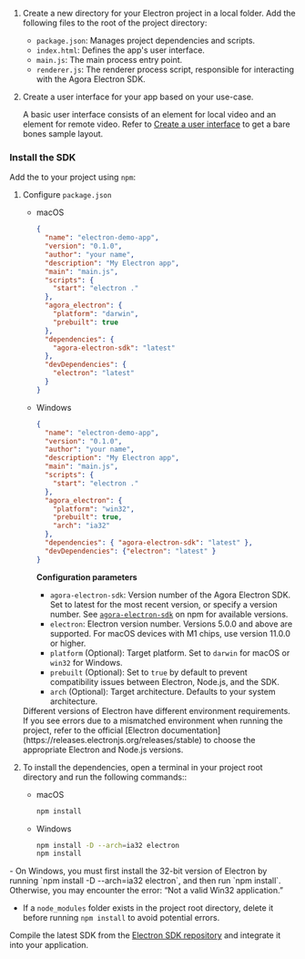 
<PlatformWrapper platform = "electron">

1. Create a new directory for your Electron project in a local folder. Add the following files to the root of the project directory:

    - `package.json`: Manages project dependencies and scripts.
    - `index.html`: Defines the app's user interface.
    - `main.js`: The main process entry point.
    - `renderer.js`: The renderer process script, responsible for interacting with the Agora Electron SDK.

1. Create a user interface for your app based on your use-case. 

    A basic user interface consists of an element for local video and an element for remote video. Refer to [Create a user interface](#create-a-user-interface) to get a bare bones sample layout.

### Install the SDK

<Tabs>
<TabItem value="new" label="npm integration" default>

Add the <Vpd k="SDK"/> to your project using `npm`:

1. Configure `package.json`

    * macOS

        ```json
        {
          "name": "electron-demo-app",
          "version": "0.1.0",
          "author": "your name",
          "description": "My Electron app",
          "main": "main.js",
          "scripts": {
            "start": "electron ."
          },
          "agora_electron": {
            "platform": "darwin",
            "prebuilt": true
          },
          "dependencies": {
            "agora-electron-sdk": "latest"
          },
          "devDependencies": {
            "electron": "latest"
          }
        }
        ```
    
    * Windows

        ```json
        {
          "name": "electron-demo-app",
          "version": "0.1.0",
          "author": "your name",
          "description": "My Electron app",
          "main": "main.js",
          "scripts": {
            "start": "electron ."
          },
          "agora_electron": {
            "platform": "win32",
            "prebuilt": true,
            "arch": "ia32"
          },
          "dependencies": { "agora-electron-sdk": "latest" },
          "devDependencies": {"electron": "latest" }
        }
        ```

        **Configuration parameters**

        - `agora-electron-sdk`: Version number of the Agora Electron SDK. Set to latest for the most recent version, or specify a version number. See [`agora-electron-sdk`](https://www.npmjs.com/package/agora-electron-sdk) on npm for available versions.
        - `electron`: Electron version number. Versions 5.0.0 and above are supported. For macOS devices with M1 chips, use version 11.0.0 or higher.
        - `platform` (Optional): Target platform. Set to `darwin` for macOS or `win32` for Windows.
        - `prebuilt` (Optional): Set to `true` by default to prevent compatibility issues between Electron, Node.js, and the SDK.
        - `arch` (Optional): Target architecture. Defaults to your system architecture.


    <Admonition title="Note" style="info">
    Different versions of Electron have different environment requirements. If you see errors due to a mismatched environment when running the project, refer to the official [Electron documentation](https://releases.electronjs.org/releases/stable) to choose the appropriate Electron and Node.js versions.
    </Admonition>

1. To install the dependencies, open a terminal in your project root directory and run the following commands::

    * macOS

        ```bash
        npm install
        ```

    * Windows
    
        ```bash
        npm install -D --arch=ia32 electron
        npm install
        ```
<Admonition type="info">
- On Windows, you must first install the 32-bit version of Electron by running `npm install -D --arch=ia32 electron`, and then run `npm install`. Otherwise, you may encounter the error: “Not a valid Win32 application.”

- If a `node_modules` folder exists in the project root directory, delete it before running `npm install` to avoid potential errors.
</Admonition>

</TabItem>

<TabItem value="manual" label="Manual Integration" default>

Compile the latest SDK from the [Electron SDK repository](https://github.com/AgoraIO-Extensions/Electron-SDK/tree/main/) and integrate it into your application.

</TabItem>

</Tabs>
</PlatformWrapper>